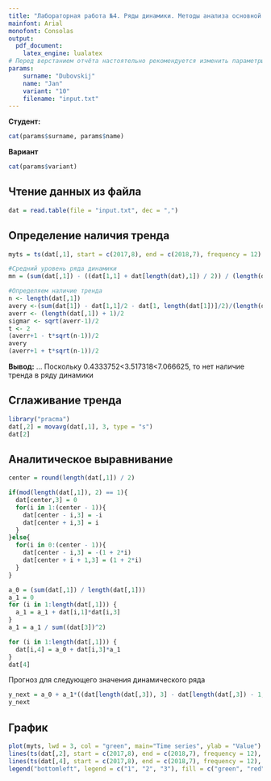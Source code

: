 ```yaml
---
title: "Лабораторная работа №4. Ряды динамики. Методы анализа основной тенденции (тренда) в рядах динамики"
mainfont: Arial
monofont: Consolas
output:
  pdf_document: 
    latex_engine: lualatex
# Перед верстанием отчёта настоятельно рекомендуется изменить параметры. Более подробная информация по ним представлена в комментариях ниже.
params: 
    surname: "Dubovskij"
    name: "Jan"
    variant: "10"
    filename: "input.txt"
---
```


<!-- Ниже расположены два блока с программным кодом, который выводит фамилию и имя студента, а также номер варианта. Они определяются параметрами surname, name и variant, объявленными в преамбуле, расположенной выше. К параметрам в коде можно обращаться через конструкцию params$var, где var - название переменной --> 

<!-- Значения этих параметров можно поменять непосредственно в самом файле или используя опцию "Knit with Parameters..." -->

<!-- Параметр echo=FALSE означает, что в отчёте сам код представлен не будет, будет выведен только результат его выполнения (в данном случае - вывод имени студента и номера варианта) -->

**Студент:**

```r
cat(params$surname, params$name)
```

**Вариант**

```r
cat(params$variant)
```

## Чтение данных из файла

<!-- Можно использовать параметр params$filename -->

```r
dat = read.table(file = "input.txt", dec = ",")

```

## Определение наличия тренда

<!-- Используйте критерий серий для выяснения наличия тренда в Вашем динамическом ряде.  -->

```r
myts = ts(dat[,1], start = c(2017,8), end = c(2018,7), frequency = 12)

#Средний уровень ряда динамики
mn = (sum(dat[,1]) - ((dat[1,1] + dat[length(dat),1]) / 2)) / (length(dat[,1]) - 1)

#Определяем наличие тренда
n <- length(dat[,1])
avery <-(sum(dat[1]) - dat[1,1]/2 - dat[1, length(dat[1])]/2)/(length(dat[,1])-1)
averr <- (length(dat[,1]) + 1)/2
sigmar <- sqrt(averr-1)/2
t <- 2
(averr+1 - t*sqrt(n-1))/2
avery
(averr+1 + t*sqrt(n-1))/2

```

**Вывод:** ... Поскольку 0.4333752<3.517318<7.066625, то нет наличие тренда в ряду динамики

## Сглаживание тренда

<!-- Проведите сглаживание Вашего ряда динамики методом трёхуровневой скользящей средней. Выведите полученный динамический ряд. -->

```r
library("pracma")
dat[,2] = movavg(dat[,1], 3, type = "s")
dat[2]

```

## Аналитическое выравнивание

<!-- Проведите сглаживание ряда динамики методом аналитического выравнивания по уравнению прямой y^ = a_0 + a_1 * t. Выведите полученный динамический ряд -->

```r
center = round(length(dat[,1]) / 2)

if(mod(length(dat[,1]), 2) == 1){
  dat[center,3] = 0
  for(i in 1:(center - 1)){
    dat[center - i,3] = -i
    dat[center + i,3] = i
  }
}else{
  for(i in 0:(center - 1)){
    dat[center - i,3] = -(1 + 2*i)
    dat[center + i + 1,3] = (1 + 2*i)
  }
}

a_0 = (sum(dat[,1]) / length(dat[,1]))
a_1 = 0
for (i in 1:length(dat[,1])) {
  a_1 = a_1 + dat[i,1]*dat[i,3]
}
a_1 = a_1 / sum((dat[3])^2)

for (i in 1:length(dat[,1])) {
  dat[i,4] = a_0 + dat[i,3]*a_1
}
dat[4]

```

Прогноз для следующего значения динамического ряда

<!-- Вычислите прогноз для следующего значения по построенной модели -->

```r
y_next = a_0 + a_1*((dat[length(dat[,3]), 3] - dat[length(dat[,3]) - 1, 3]) + dat[length(dat[,3]),3])
y_next
```

## График

<!-- Постройте на одном графике исходный и два сглаженных ряда -->

```r
plot(myts, lwd = 3, col = "green", main="Time series", ylab = "Value")
lines(ts(dat[,2], start = c(2017,8), end = c(2018,7), frequency = 12), col = "red", lwd = 3)
lines(ts(dat[,4], start = c(2017,8), end = c(2018,7), frequency = 12), col = "blue", lwd = 3)
legend("bottomleft", legend = c("1", "2", "3"), fill = c("green", "red", "blue"))

```


